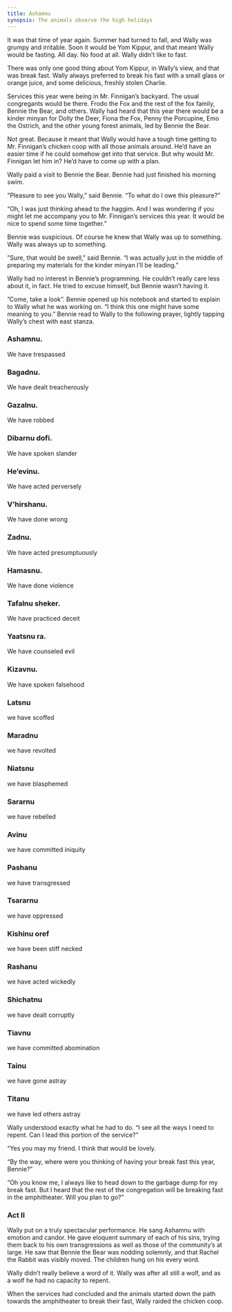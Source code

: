 ```yaml
---
title: Ashamnu
synopsis: The animals observe the high holidays
---
```


It was that time of year again.  Summer had turned to fall, and Wally was grumpy and irritable. Soon it would be Yom Kippur, and that meant Wally would be fasting.  All day.  No food at all.  Wally didn’t like to fast.

There was only one good thing about Yom Kippur, in Wally’s view, and that was break fast.  Wally always preferred to break his fast with a small glass or orange juice, and some delicious, freshly stolen Charlie.

Services this year were being in Mr. Finnigan’s backyard.  The usual congregants would be there.  Frodo the Fox and the rest of the fox family, Bennie the Bear, and others.  Wally had heard that this year there would be a kinder minyan for Dolly the Deer, Fiona the Fox, Penny the Porcupine, Emo the Ostrich, and the other young forest animals, led by Bennie the Bear.

Not great. Because it meant that Wally would have a tough time getting to Mr. Finnigan’s chicken coop with all those animals around.  He’d have an easier time if he could somehow get into that service.  But why would Mr. Finnigan let him in?  He’d have to come up with a plan.

Wally paid a visit to Bennie the Bear.  Bennie had just finished his morning swim.

”Pleasure to see you Wally,” said Bennie.  “To what do I owe this pleasure?”

“Oh, I was just thinking ahead to the haggim.  And I was wondering if you might let me accompany you to Mr. Finnigan’s services this year. It would be nice to spend some time together.”

Bennie was suspicious.  Of course he knew that Wally was up to something.  Wally was always up to something.

”Sure, that would be swell,” said Bennie. “I was actually just in the middle of preparing my materials for the kinder minyan I’ll be leading.”

Wally had no interest in Bennie’s programming.  He couldn’t really care less about it, in fact.  He tried to excuse himself, but Bennie wasn’t having it.

”Come, take a look”.  Bennie opened up his notebook and started to explain to Wally what he was working on. “I think this one might have some meaning to you.”  Bennie read to Wally to the following prayer, lightly tapping Wally’s chest with east stanza.

### Ashamnu.

We have trespassed

### Bagadnu.

We have dealt treacherously

### Gazalnu.

We have robbed

### Dibarnu dofi.

We have spoken slander

### He’evinu.

We have acted perversely

### V’hirshanu.

We have done wrong

### Zadnu.

We have acted presumptuously

### Hamasnu.

We have done violence

### Tafalnu sheker.

We have practiced deceit

### Yaatsnu ra.

We have counseled evil

### Kizavnu.

We have spoken falsehood

### Latsnu

we have scoffed

### Maradnu

we have revolted

### Niatsnu

we have blasphemed

### Sararnu

we have rebelled

### Avinu

we have committed iniquity

### Pashanu

we have transgressed

### Tsararnu

we have oppressed

### Kishinu oref

we have been stiff necked

### Rashanu

we have acted wickedly

### Shichatnu

we have dealt corruptly

### Tiavnu

we have committed abomination

### Tainu

we have gone astray

### Titanu

we have led others astray

Wally understood exactly what he had to do.  “I see all the ways I need to repent.  Can I lead this portion of the service?”

“Yes you may my friend. I think that would be lovely.

“By the way, where were you thinking of having your break fast this year, Bennie?”

“Oh you know me, I always like to head down to the garbage dump for my break fast.  But I heard that the rest of the congregation will be breaking fast in the amphitheater.  Will you plan to go?”

### Act II

Wally put on a truly spectacular performance.  He sang Ashamnu with emotion and candor.  He gave eloquent summary of each of his sins, trying them back to his own transgressions as well as those of the community’s at large.  He saw that Bennie the Bear was nodding solemnly, and that Rachel the Rabbit was visibly moved.  The children hung on his every word.

Wally didn’t really believe a word of it.  Wally was after all still a wolf, and as a wolf he had no capacity to repent.

When the services had concluded and the animals started down the path towards the amphitheater to break their fast, Wally raided the chicken coop.
